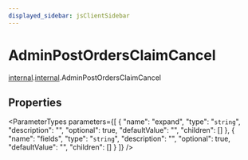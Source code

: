 ```yaml
---
displayed_sidebar: jsClientSidebar
---
```



# AdminPostOrdersClaimCancel

[internal](../../admin_discounts/modules/admin_discounts.internal.mdx).[internal](../modules/admin_discounts.internal.internal.mdx).AdminPostOrdersClaimCancel

## Properties

<ParameterTypes parameters={[
  {
    "name": "expand",
    "type": "`string`",
    "description": "",
    "optional": true,
    "defaultValue": "",
    "children": []
  },
  {
    "name": "fields",
    "type": "`string`",
    "description": "",
    "optional": true,
    "defaultValue": "",
    "children": []
  }
]} />
